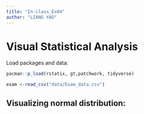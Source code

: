 ```yaml
---
title: "In-class_Ex04"
author: "LIANG YAO"
---
```


# Visual Statistical Analysis

Load packages and data:

```r
pacman::p_load(rstatix, gt,patchwork, tidyverse)

exam <-read_csv("data/Exam_data.csv")
```

## Visualizing normal distribution:

```r

```
